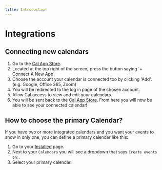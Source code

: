 ```yaml
---
title: Introduction
---
```


# Integrations

## Connecting new calendars
1. Go to the [Cal App Store](https://app.cal.com/apps).
2. Located at the top right of the screen, press the button saying '+ Connect A New App'
3. Choose the account your calendar is connected too by clicking 'Add'. (e.g. Google, Office 365, Zoom)
4. You will be redirected to the log in page of the chosen account.
5. Allow Cal access to view and edit your calendars.
6. You will be sent back to the [Cal App Store](https://app.cal.com/apps/installed). From here you will now be able to see your connected calendar!

## How to choose the primary Calendar?

If you have two or more integrated calendars and you want your events to show in only one, you can define a primary calendar like this:

1. Go to your [Installed](https://app.cal.com/apps/installed) page.
2. Next to your `Calendars` you will see a dropdown that says `Create events on:`.
3. Select your primary calendar.
